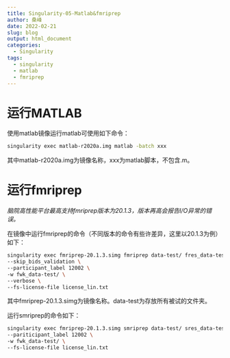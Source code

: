 ```yaml
---
title: Singularity-05-Matlab&fmriprep
author: 桑峰
date: 2022-02-21
slug: blog
output: html_document
categories:
  - Singularity
tags:
  - singularity
  - matlab
  - fmriprep
---
```


# 运行MATLAB

使用matlab镜像运行matlab可使用如下命令：

```bash
singularity exec matlab-r2020a.img matlab -batch xxx
```

其中matlab-r2020a.img为镜像名称，xxx为matlab脚本，不包含.m。

# 运行fmriprep

*脑院高性能平台最高支持fmriprep版本为20.1.3，版本再高会报告I/O异常的错误。*

在镜像中运行fmriprep的命令（不同版本的命令有些许差异，这里以20.1.3为例）如下：

```bash
singularity exec fmriprep-20.1.3.simg fmriprep data-test/ fres_data-test/ participant \
--skip_bids_validation \
--participant_label 12002 \
-w fwk_data-test/ \
--verbose \
--fs-license-file license_lin.txt
```

其中fmriprep-20.1.3.simg为镜像名称。data-test为存放所有被试的文件夹。

运行smriprep的命令如下：

```bash
singularity exec fmriprep-20.1.3.simg smriprep data-test/ sres_data-test/ participant \
--pariticipant_label 12002 \
-w fwk_data-test/ \
--fs-license-file license_lin.txt
```